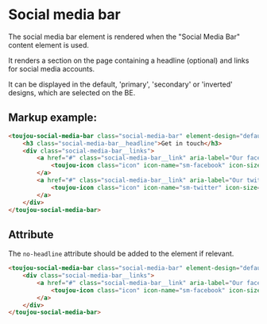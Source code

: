 # Social media bar

The social media bar element is rendered when the "Social Media Bar" content element is used.

It renders a section on the page containing a headline (optional) and links for social media accounts.

It can be displayed in the default, 'primary', 'secondary' or 'inverted' designs, which are selected on the BE.

## Markup example:
```html
<toujou-social-media-bar class="social-media-bar" element-design="default">
    <h3 class="social-media-bar__headline">Get in touch</h3>
    <div class="social-media-bar__links">
        <a href="#" class="social-media-bar__link" aria-label="Our facebook account">
            <toujou-icon class="icon" icon-name="sm-facebook" icon-size="xxl" icon-color="primary" aria-hidden></toujou-icon>
        </a>
        <a href="#" class="social-media-bar__link" aria-label="Our twitter account">
            <toujou-icon class="icon" icon-name="sm-twitter" icon-size="xxl" icon-color="primary" aria-hidden></toujou-icon>
        </a>
    </div>
</toujou-social-media-bar>
```

## Attribute
The `no-headline` attribute should be added to the element if relevant.
```html
<toujou-social-media-bar class="social-media-bar" element-design="default" no-headline>
    <div class="social-media-bar__links">
        <a href="#" class="social-media-bar__link" aria-label="Our facebook account">
            <toujou-icon class="icon" icon-name="sm-facebook" icon-size="xxl" icon-color="primary" aria-hidden></toujou-icon>
        </a>
    </div>
</toujou-social-media-bar>
```